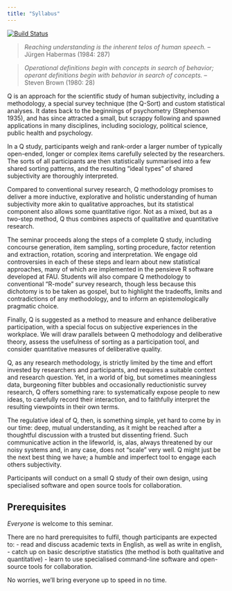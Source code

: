 ```yaml
---
title: "Syllabus"
---
```


[![Build Status](https://travis-ci.com/soztag/qdelib.svg?token=VqJKxxUwxXFJyYyqJx7G&branch=master)](https://travis-ci.com/soztag/qdelib)

> *Reaching understanding is the inherent telos of human speech.*
> – Jürgen Habermas (1984: 287) 
 
> *Operational definitions begin with concepts in search of behavior; operant definitions begin with behavior in search of concepts.*
> – Steven Brown (1980: 28) 

 
Q is an approach for the scientific study of human subjectivity, including a methodology, a special survey technique (the Q-Sort) and custom statistical analyses. 
It dates back to the beginnings of psychometry (Stephenson 1935), and has since attracted a small, but scrappy following and spawned applications in many disciplines, including sociology, political science, public health and psychology. 

In a Q study, participants weigh and rank-order a larger number of typically open-ended, longer or complex items carefully selected by the researchers. 
The sorts of all participants are then statistically summarised into a few shared sorting patterns, and the resulting “ideal types” of shared subjectivity are thoroughly interpreted.

Compared to conventional survey research, Q methodology promises to deliver a more inductive, explorative and holistic understanding of human subjectivity more akin to qualitative approaches, but its statistical component also allows some quantitative rigor. 
Not as a mixed, but as a two-step method, Q thus combines aspects of qualitative and quantitative research.

The seminar proceeds along the steps of a complete Q study, including concourse generation, item sampling, sorting procedure, factor retention and extraction, rotation, scoring and interpretation. 
We engage old controversies in each of these steps and learn about new statistical approaches, many of which are implemented in the pensieve R software developed at FAU. 
Students will also compare Q methodology to conventional “R-mode” survey research, though less because this dichotomy is to be taken as gospel, but to highlight the tradeoffs, limits and contradictions of any methodology, and to inform an epistemologically pragmatic choice.

Finally, Q is suggested as a method to measure and enhance deliberative participation, with a special focus on subjective experiences in the workplace. 
We will draw parallels between Q methodology and deliberative theory, assess the usefulness of sorting as a participation tool, and consider quantitative measures of deliberative quality.

Q, as any research methodology, is strictly limited by the time and effort invested by researchers and participants, and requires a suitable context and research question. 
Yet, in a world of big, but sometimes meaningless data, burgeoning filter bubbles and occasionally reductionistic survey research, Q offers something rare: to systematically expose people to new ideas, to carefully record their interaction, and to faithfully interpret the resulting viewpoints in their own terms.

The regulative ideal of Q, then, is something simple, yet hard to come by in our time: deep, mutual understanding, as it might be reached after a thoughtful discussion with a trusted but dissenting friend. 
Such communicative action in the lifeworld, is, alas, always threatened by our noisy systems and, in any case, does not “scale” very well. 
Q might just be the next best thing we have; a humble and imperfect tool to engage each others subjectivity.

Participants will conduct on a small Q study of their own design, using specialised software and open source tools for collaboration.


## Prerequisites

*Everyone* is welcome to this seminar.

There are no hard prerequisites to fulfil, though participants are expected to:
- read and discuss academic texts in English, as well as write in english,
- catch up on basic descriptive statistics (the method is both qualitative and quantitative)
- learn to use specialised command-line software and open-source tools for collaboration.

No worries, we'll bring everyone up to speed in no time.
